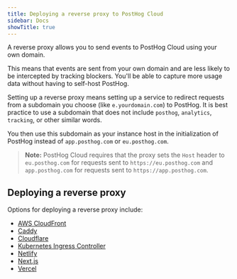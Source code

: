 ```yaml
---
title: Deploying a reverse proxy to PostHog Cloud
sidebar: Docs
showTitle: true
---
```


A reverse proxy allows you to send events to PostHog Cloud using your own domain.

This means that events are sent from your own domain and are less likely to be intercepted by tracking blockers. You'll be able to capture more usage data without having to self-host PostHog.

Setting up a reverse proxy means setting up a service to redirect requests from a subdomain you choose (like `e.yourdomain.com`) to PostHog. It is best practice to use a subdomain that does not include `posthog`, `analytics`, `tracking`, or other similar words. 

You then use this subdomain as your instance host in the initialization of PostHog instead of `app.posthog.com` or `eu.posthog.com`.

> **Note:** PostHog Cloud requires that the proxy sets the `Host` header to `eu.posthog.com` for requests sent to `https://eu.posthog.com`
> and `app.posthog.com` for requests sent to `https://app.posthog.com`.

## Deploying a reverse proxy

Options for deploying a reverse proxy include:

- [AWS CloudFront](/docs/advanced/proxy/cloudfront)
- [Caddy](/docs/advanced/proxy/caddy)
- [Cloudflare](/docs/advanced/proxy/cloudflare)
- [Kubernetes Ingress Controller](/docs/advanced/proxy/kubernetes-ingress-controller)
- [Netlify](/docs/advanced/proxy/netlify)
- [Next.js](/docs/advanced/proxy/nextjs)
- [Vercel](/docs/advanced/proxy/vercel)
